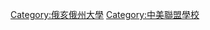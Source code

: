 {{catmain}}
{{Commons category|Ohio University}}

[[Category:俄亥俄州大學|Category:俄亥俄州大學]]
[[Category:中美聯盟學校|Category:中美聯盟學校]]